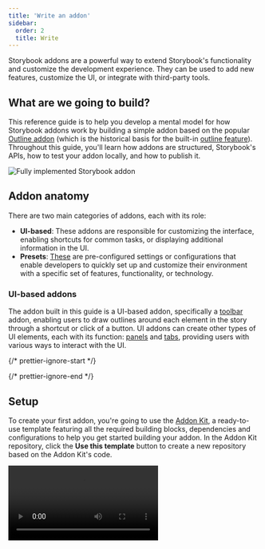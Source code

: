 ```yaml
---
title: 'Write an addon'
sidebar:
  order: 2
  title: Write
---
```


Storybook addons are a powerful way to extend Storybook's functionality and customize the development experience. They can be used to add new features, customize the UI, or integrate with third-party tools.

## What are we going to build?

This reference guide is to help you develop a mental model for how Storybook addons work by building a simple addon based on the popular [Outline addon](https://storybook.js.org/addons/@storybook/addon-outline/) (which is the historical basis for the built-in [outline feature](../essentials/measure-and-outline.mdx#outline)). Throughout this guide, you'll learn how addons are structured, Storybook's APIs, how to test your addon locally, and how to publish it.

![Fully implemented Storybook addon](../_assets/addons/storybook-addon-finished-state.png)

## Addon anatomy

There are two main categories of addons, each with its role:

* **UI-based**: These addons are responsible for customizing the interface, enabling shortcuts for common tasks, or displaying additional information in the UI.
* **Presets**: [These](./writing-presets.mdx) are pre-configured settings or configurations that enable developers to quickly set up and customize their environment with a specific set of features, functionality, or technology.

### UI-based addons

The addon built in this guide is a UI-based addon, specifically a [toolbar](./addon-types.mdx#toolbars) addon, enabling users to draw outlines around each element in the story through a shortcut or click of a button. UI addons can create other types of UI elements, each with its function: [panels](./addon-types.mdx#panels) and [tabs](./addon-types.mdx#tabs), providing users with various ways to interact with the UI.

{/* prettier-ignore-start */}

<CodeSnippets path="storybook-addon-toolkit-types.md" />

{/* prettier-ignore-end */}

## Setup

To create your first addon, you're going to use the [Addon Kit](https://github.com/storybookjs/addon-kit), a ready-to-use template featuring all the required building blocks, dependencies and configurations to help you get started building your addon. In the Addon Kit repository, click the **Use this template** button to create a new repository based on the Addon Kit's code.

<Video src="../_assets/addons/addon-kit-clone-repo.mp4" />

Clone the repository you just created and install its dependencies. When the installation process finishes, you will be prompted with questions to configure your addon. Answer them, and when you're ready to start building your addon, run the following command to start Storybook in development mode and develop your addon in watch mode:

{/* prettier-ignore-start */}

<CodeSnippets path="storybook-addon-run-dev-mode.md" />

{/* prettier-ignore-end */}

<Callout variant="info">
  The Addon Kit uses [Typescript](https://www.typescriptlang.org/) by default. If you want to use JavaScript instead, you can run the `eject-ts` command to convert the project to JavaScript.
</Callout>

### Understanding the build system

Addons built in the Storybook ecosystem rely on [tsup](https://tsup.egoist.dev/), a fast, zero-config bundler powered by [esbuild](https://esbuild.github.io/) to transpile your addon's code into modern JavaScript that can run in the browser. Out of the box, the Addon Kit comes with a pre-configured `tsup` configuration file that you can use to customize the build process of your addon.

When the build scripts run, it will look for the configuration file and pre-bundle the addon's code based on the configuration provided. Addons can interact with Storybook in various ways. They can define presets to modify the configuration, add behavior to the manager UI, or add behavior to the preview iframe. These different use cases require different bundle outputs because they target different runtimes and environments. Presets are executed in a Node environment. Storybook's manager and preview environments provide certain packages in the global scope, so addons don't need to bundle them or include them as dependencies in their `package.json` file.

The `tsup` configuration handles these complexities by default, but you can customize it according to their requirements. For a detailed explanation of the bundling techniques used, please refer to [the README of the addon-kit](https://github.com/storybookjs/addon-kit#bundling), and check out the default `tsup` configuration [here](https://github.com/storybookjs/addon-kit/blob/main/tsup.config.ts).

## Register the addon

By default, code for the UI-based addons is located in one of the following files, depending on the type of addon built: **`src/Tool.tsx`**, **`src/Panel.tsx`**, or **`src/Tab.tsx`**. Since we're building a toolbar addon, we can safely remove the `Panel` and `Tab` files and update the remaining file to the following:

{/* prettier-ignore-start */}

<CodeSnippets path="storybook-addon-tool-initial-setup.md" />

{/* prettier-ignore-end */}

Going through the code blocks in sequence:

```ts title="src/Tool.tsx"
import { useGlobals, useStorybookApi } from 'storybook/manager-api';
import { IconButton } from 'storybook/internal/components';
import { LightningIcon } from '@storybook/icons';
```

The [`useGlobals`](./addons-api.mdx#useglobals) and [`useStorybookApi`](./addons-api.mdx#usestorybookapi) hooks from the `manager-api` package are used to access the Storybook's APIs, allowing users to interact with the addon, such as enabling or disabling it.

The `IconButton` or `Button` component from the `storybook/internal/components` module can be used to render the buttons in the toolbar. The [`@storybook/icons`](https://github.com/storybookjs/icons) package provides a large set of appropriately sized and styled icons to choose from.

```ts title="src/Tool.tsx"
export const Tool = memo(function MyAddonSelector() {
  const [globals, updateGlobals] = useGlobals();
  const api = useStorybookApi();

  const isActive = [true, 'true'].includes(globals[PARAM_KEY]);

  const toggleMyTool = useCallback(() => {
    updateGlobals({
      [PARAM_KEY]: !isActive,
    });
  }, [isActive]);

  useEffect(() => {
    api.setAddonShortcut(ADDON_ID, {
      label: 'Toggle Addon [8]',
      defaultShortcut: ['8'],
      actionName: 'myaddon',
      showInMenu: false,
      action: toggleMyTool,
    });
  }, [toggleMyTool, api]);

  return (
    <IconButton key={TOOL_ID} active={isActive} title="Enable my addon" onClick={toggleMyTool}>
      <LightningIcon />
    </IconButton>
  );
});
```

The `Tool` component is the entry point of the addon. It renders the UI elements in the toolbar, registers a keyboard shortcut, and handles the logic to enable and disable the addon.

Moving onto the manager, here we register the addon with Storybook using a unique name and identifier. Since we've removed the `Panel` and `Tab` files, we'll need to adjust the file to only reference the addon we're building.

{/* prettier-ignore-start */}

<CodeSnippets path="storybook-addon-manager-initial-state.md" />

{/* prettier-ignore-end */}

### Conditionally render the addon

Notice the `match` property. It allows you to control the view mode (story or docs) and tab (the story canvas or [custom tabs](./addon-types.mdx#tabs)) where the toolbar addon is visible. For example:

* `({ tabId }) => tabId === 'my-addon/tab'` will show your addon when viewing the tab with the ID `my-addon/tab`.
* `({ viewMode }) => viewMode === 'story'` will show your addon when viewing a story in the canvas.
* `({ viewMode }) => viewMode === 'docs'` will show your addon when viewing the documentation for a component.
* `({ tabId, viewMode }) => !tabId && viewMode === 'story'` will show your addon when viewing a story in the canvas and not in a custom tab (i.e. when `tabId === undefined`).

Run the `start` script to build and start Storybook and verify that the addon is registered correctly and showing in the UI.

![Addon registered in the toolbar](../_assets/addons/storybook-addon-initial-state.png)

### Style the addon

In Storybook, applying styles for addons is considered a side-effect. Therefore, we'll need to make some changes to our addon to allow it to use the styles when it is active and remove them when it's disabled. We're going to rely on two of Storybook's features to handle this: [decorators](../writing-stories/decorators.mdx) and [globals](../essentials/toolbars-and-globals.mdx#globals). To handle the CSS logic, we must include some helper functions to inject and remove the stylesheets from the DOM. Start by creating the helper file with the following content:

{/* prettier-ignore-start */}

<CodeSnippets path="storybook-addon-css-helpers.md" />

{/* prettier-ignore-end */}

Next, create the file with the styles we want to inject with the following content:

{/* prettier-ignore-start */}

<CodeSnippets path="storybook-addon-css-example.md" />

{/* prettier-ignore-end */}

Since the addon can be active in both the story and documentation modes, the DOM node for Storybook's preview `iframe` is different in these two modes. In fact, Storybook renders multiple story previews on one page when in documentation mode. Therefore, we'll need to choose the correct selector for the DOM node where the styles will be injected and ensure the CSS is scoped to that particular selector. That mechanism is provided as an example within the `src/withGlobals.ts` file, which we'll use to connect the styling and helper functions to the addon logic. Update the file to the following:

{/* prettier-ignore-start */}

<CodeSnippets path="storybook-addon-use-global.md" />

{/* prettier-ignore-end */}

## Packaging and publishing

Storybook addons, similar to most packages in the JavaScript ecosystem, are distributed as NPM packages. However, they have specific criteria that need to be met to be published to NPM and crawled by the integration catalog:

1. Have a `dist` folder with the transpiled code.
2. A `package.json` file declaring:
   * Module-related information
   * Integration catalog metadata

### Module Metadata

The first category of metadata is related to the addon itself. This includes the entry for the module, which files to include when the addon is published. And the required configuration to integrate the addon with Storybook, allowing it to be used by its consumers.

```json title="package.json"
{
  "exports": {
    ".": {
      "types": "./dist/index.d.ts",
      "node": "./dist/index.js",
      "require": "./dist/index.js",
      "import": "./dist/index.mjs"
    },
    "./manager": "./dist/manager.mjs",
    "./preview": "./dist/preview.mjs",
    "./package.json": "./package.json"
  },
  "main": "dist/index.js",
  "module": "dist/index.mjs",
  "types": "dist/index.d.ts",
  "files": ["dist/**/*", "README.md", "*.js", "*.d.ts"],
  "devDependencies": {
    "@storybook/addon-docs": "^9.0.0",
    "storybook": "^9.0.0"
  },
  "bundler": {
    "exportEntries": ["src/index.ts"],
    "managerEntries": ["src/manager.ts"],
    "previewEntries": ["src/preview.ts"]
  }
}
```

### Integration Catalog Metadata

The second metadata category is related to the [integration catalog](https://storybook.js.org/integrations). Most of this information is already pre-configured by the Addon Kit. However, items like the display name, icon, and frameworks must be configured via the `storybook` property to be displayed in the catalog.

```json title="package.json"
{
  "name": "my-storybook-addon",
  "version": "1.0.0",
  "description": "My first storybook addon",
  "author": "Your Name",
  "storybook": {
    "displayName": "My Storybook Addon",
    "unsupportedFrameworks": ["react-native"],
    "icon": "https://yoursite.com/link-to-your-icon.png"
  },
  "keywords": ["storybook-addons", "appearance", "style", "css", "layout", "debug"]
}
```

<Callout variant="info">
  The `storybook` configuration element includes additional properties that help customize the addon's searchability and indexing. For more information, see the [Integration catalog documentation](./integration-catalog.mdx).
</Callout>

One essential item to note is the `keywords` property as it maps to the catalog's tag system. Adding the `storybook-addons` ensures that the addon is discoverable in the catalog when searching for addons. The remaining keywords help with the searchability and categorization of the addon.

### Publishing to NPM

Once you're ready to publish your addon to NPM, the Addon Kit comes pre-configured with the [Auto](https://github.com/intuit/auto) package for release management. It generates a changelog and uploads the package to NPM and GitHub automatically. Therefore, you need to configure access to both.

1. Authenticate using [npm adduser](https://docs.npmjs.com/cli/v9/commands/npm-adduser)
2. Generate a [access token](https://docs.npmjs.com/creating-and-viewing-access-tokens#creating-access-tokens) with both `read` and `publish` permissions.
3. Create a [personal access token](https://docs.github.com/en/github/authenticating-to-github/keeping-your-account-and-data-secure/creating-a-personal-access-token) with `repo` and `workflow` scoped permissions.
4. Create a `.env` file in the root of your project and add the following:

```plaintext
GH_TOKEN=value_you_just_got_from_github
NPM_TOKEN=value_you_just_got_from_npm
```

Next, run the following command to create labels on GitHub. You'll use these labels to categorize changes to the package.

```shell
npx auto create-labels
```

Finally, run the following command to create a release for your addon. This will build and package the addon code, bump the version, push the release into GitHub and npm, and generate a changelog.

{/* prettier-ignore-start */}

<CodeSnippets path="storybook-addon-release.md" />

{/* prettier-ignore-end */}

### CI automation

By default, the Addon Kit comes pre-configured with a GitHub Actions workflow, enabling you to automate the release management process. This ensures that the package is always up to date with the latest changes and that the changelog is updated accordingly. However, you'll need additional configuration to use your NPM and GitHub tokens to publish the package successfully. In your repository, click the **Settings** tab, then the **Secrets and variables** dropdown, followed by the **Actions** item. You should see the following screen:

![GitHub secrets page](../_assets/addons/github-secrets-screen.png)

Then, click the **New repository secret**, name it `NPM_TOKEN`, and paste the token you generated earlier. Whenever you merge a pull request to the default branch, the workflow will run and publish a new release, automatically incrementing the version number and updating the changelog.

**Learn more about the Storybook addon ecosystem**

* [Types of addons](./addon-types.mdx) for other types of addons
* Writing addons for the basics of addon development
* [Presets](./writing-presets.mdx) for preset development
* [Integration catalog](./integration-catalog.mdx) for requirements and available recipes
* [API reference](./addons-api.mdx) to learn about the available APIs
